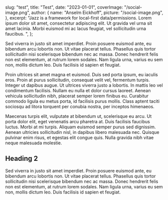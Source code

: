   slug: "test",
  title: "Test",
  date: "2023-01-01",
  coverImage: "/social-image.png",
  author: {
    name: "Anselm Eickhoff",
    picture: "/social-image.png",
  },
  excerpt:
    "Jazz is a framework for local-first data/permissions. Lorem ipsum dolor sit amet, consectetur adipiscing elit. Ut gravida vel urna sit amet lacinia. Morbi euismod mi ac lacus feugiat, vel sollicitudin urna faucibus. ",
};

Sed viverra in justo sit amet imperdiet. Proin posuere euismod ante, eu bibendum arcu lobortis non. Ut vitae placerat tellus. Phasellus quis tortor sollicitudin nisi scelerisque bibendum nec ac massa. Donec hendrerit felis non est elementum, at rutrum lorem sodales. Nam ligula urna, varius eu sem non, mollis dictum leo. Duis facilisis id sapien et feugiat.

Proin ultrices sit amet magna et euismod. Duis sed porta ipsum, eu iaculis eros. Proin at purus sollicitudin, consequat velit vel, fermentum turpis. Integer ut dapibus augue. Ut ultrices viverra justo a lobortis. In mattis leo vel condimentum facilisis. Nullam eu nulla et dolor cursus laoreet. Aenean vehicula sollicitudin nibh, placerat semper lorem finibus eu. Curabitur commodo ligula eu metus porta, id facilisis purus mollis. Class aptent taciti sociosqu ad litora torquent per conubia nostra, per inceptos himenaeos.

Maecenas turpis elit, vulputate at bibendum ut, scelerisque eu arcu. Ut porta dolor elit, eget venenatis arcu pharetra at. Duis facilisis faucibus luctus. Morbi at mi turpis. Aliquam euismod semper purus sed dignissim. Aenean ultricies sollicitudin nisl, in dapibus libero malesuada nec. Quisque pulvinar enim risus, et egestas elit congue quis. Nulla gravida nibh vitae neque malesuada molestie.

## Heading 2

Sed viverra in justo sit amet imperdiet. Proin posuere euismod ante, eu bibendum arcu lobortis non. Ut vitae placerat tellus. Phasellus quis tortor sollicitudin nisi scelerisque bibendum nec ac massa. Donec hendrerit felis non est elementum, at rutrum lorem sodales. Nam ligula urna, varius eu sem non, mollis dictum leo. Duis facilisis id sapien et feugiat.
